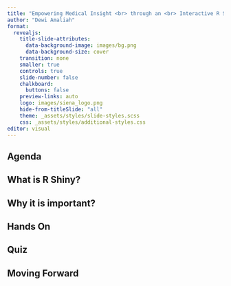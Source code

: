 ```yaml
---
title: "Empowering Medical Insight <br> through an <br> Interactive R Shiny"
author: "Dewi Amaliah"
format:
  revealjs:
    title-slide-attributes:
      data-background-image: images/bg.png
      data-background-size: cover  
    transition: none
    smaller: true
    controls: true
    slide-number: false
    chalkboard: 
      buttons: false
    preview-links: auto
    logo: images/siena_logo.png
    hide-from-titleSlide: "all"
    theme: _assets/styles/slide-styles.scss
    css: _assets/styles/additional-styles.css
editor: visual
---
```


## Agenda

## What is R Shiny?

## Why it is important?

## Hands On

## Quiz

## Moving Forward
